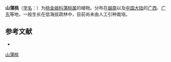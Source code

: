 {{Speciesbox
| name = 山蒲桃
| status = 
| status_system = 
| image = 
| genus = Syzygium
| species = levinei
| authority = (Merr.) Merr.
}}

'''山蒲桃'''（[[学名|学名]]：{{lang|la|''Syzygium levinei''}}）为[[桃金娘科|桃金娘科]][[蒲桃属|蒲桃属]]的植物。分布在[[越南|越南]]以及[[中国大陆|中国大陆]]的[[广西|广西]]、[[广东|广东]]等地，一般生长在低海拔疏林中，目前尚未由人工引种栽培。

== 参考文献 ==
<div class="references-small">
* {{cite web| url =http://www.bioinfo.cn/db05/KmzwSpecies.php?action=view&id=13369| title =山蒲桃| work =《中国高等植物数据库全库》| publisher =中国科学院微生物研究所| author =昆明植物研究所| accessdate =2009-02-24| deadurl =yes| archiveurl =https://web.archive.org/web/20160305055421/http://www.bioinfo.cn/db05/KmzwSpecies.php?action=view&id=13369| archivedate =2016-03-05}}
</div>
{{Taxonbar|from=Q11046854}}

{{DEFAULTSORT:Syzygium levinei}}
[[Category:蒲桃属|山蒲桃]]


{{Myrtaceae-stub}}